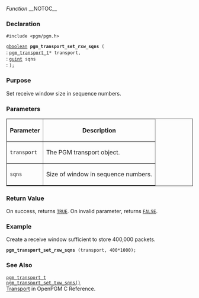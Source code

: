''Function''
__NOTOC__
=== Declaration ===
<tt>#include <pgm/pgm.h></tt>

<tt>[http://library.gnome.org/devel/glib/stable/glib-Basic-Types.html#gboolean gboolean] '''pgm_transport_set_rxw_sqns''' (</tt><br>
: <tt>[[2/OpenPGM C Reference/pgm_transport_t|pgm_transport_t]]*     transport,</tt><br>
: <tt>[http://library.gnome.org/devel/glib/stable/glib-Basic-Types.html#guint guint]                     sqns</tt><br>
: <tt>);</tt>

=== Purpose ===
Set receive window size in sequence numbers.


=== Parameters ===
<table border="1" cellpadding="5" cellspacing="0">
<tr>
<th>Parameter</th>
<th>Description</th>
</tr>
<tr>
<td><tt>transport</tt></td>
<td>The PGM transport object.</td>
</tr><tr>
<td><tt>sqns</tt></td>
<td>Size of window in sequence numbers.</td>
</tr>
</table>


=== Return Value ===
On success, returns <tt>[http://library.gnome.org/devel/glib/stable/glib-Standard-Macros.html#TRUE--CAPS TRUE]</tt>.  On invalid parameter, returns <tt>[http://library.gnome.org/devel/glib/stable/glib-Standard-Macros.html#FALSE--CAPS FALSE]</tt>.

=== Example ===
Create a receive window sufficient to store 400,000 packets.

 '''pgm_transport_set_rxw_sqns''' (transport, 400*1000);

=== See Also ===
<tt>[[2/OpenPGM C Reference/pgm_transport_t|pgm_transport_t]]</tt><br>
<tt>[[2/OpenPGM C Reference/pgm_transport_set_txw_sqns()|pgm_transport_set_txw_sqns()]]</tt><br>
[[2/OpenPGM C Reference/Transport|Transport]] in OpenPGM C Reference.

